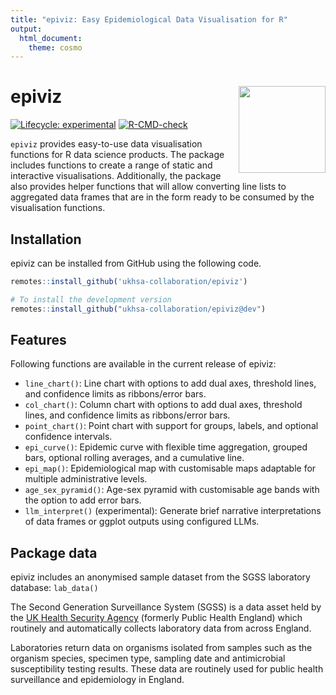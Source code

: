 ```yaml
---
title: "epiviz: Easy Epidemiological Data Visualisation for R"
output:
  html_document:
    theme: cosmo
---
```


# epiviz <img src="man/figures/logo.png" align="right" height="139" alt="" />

<!-- badges: start -->
[![Lifecycle: experimental](https://img.shields.io/badge/lifecycle-experimental-orange.svg)](https://lifecycle.r-lib.org/articles/stages.html#experimental)
[![R-CMD-check](https://github.com/harshanal/epiviz/actions/workflows/R-CMD-check.yaml/badge.svg)](https://github.com/harshanal/epiviz/actions/workflows/R-CMD-check.yaml)
<!-- badges: end -->

`epiviz` provides easy-to-use data visualisation functions for R data science products. The package includes functions to create a range of static and interactive visualisations. Additionally, the package also provides helper functions that will allow converting line lists to aggregated data frames that are in the form ready to be consumed by the visualisation functions.

## Installation

epiviz can be installed from GitHub using the following code.
```r
remotes::install_github('ukhsa-collaboration/epiviz')

# To install the development version
remotes::install_github("ukhsa-collaboration/epiviz@dev")
``` 

## Features

Following functions are available in the current release of epiviz:

- `line_chart()`: Line chart with options to add dual axes, threshold lines, and confidence limits as ribbons/error bars.
- `col_chart()`: Column chart with options to add dual axes, threshold lines, and confidence limits as ribbons/error bars.
- `point_chart()`: Point chart with support for groups, labels, and optional confidence intervals.
- `epi_curve()`: Epidemic curve with flexible time aggregation, grouped bars, optional rolling averages, and a cumulative line.
- `epi_map()`: Epidemiological map with customisable maps adaptable for multiple administrative levels.
- `age_sex_pyramid()`: Age-sex pyramid with customisable age bands with the option to add error bars.
- `llm_interpret()` (experimental): Generate brief narrative interpretations of data frames or ggplot outputs using configured LLMs.

## Package data

epiviz includes an anonymised sample dataset from the SGSS laboratory database: `lab_data()`

The Second Generation Surveillance System (SGSS) is a data asset held by the [UK Health Security Agency](https://www.gov.uk/government/publications/securing-our-health-the-uk-health-security-agency/securing-our-health-the-uk-health-security-agency) (formerly Public Health England) which routinely and automatically collects laboratory data from across England.

Laboratories return data on organisms isolated from samples such as the organism species, specimen type, sampling date and antimicrobial susceptibility testing results. These data are routinely used for public health surveillance and epidemiology in England.
